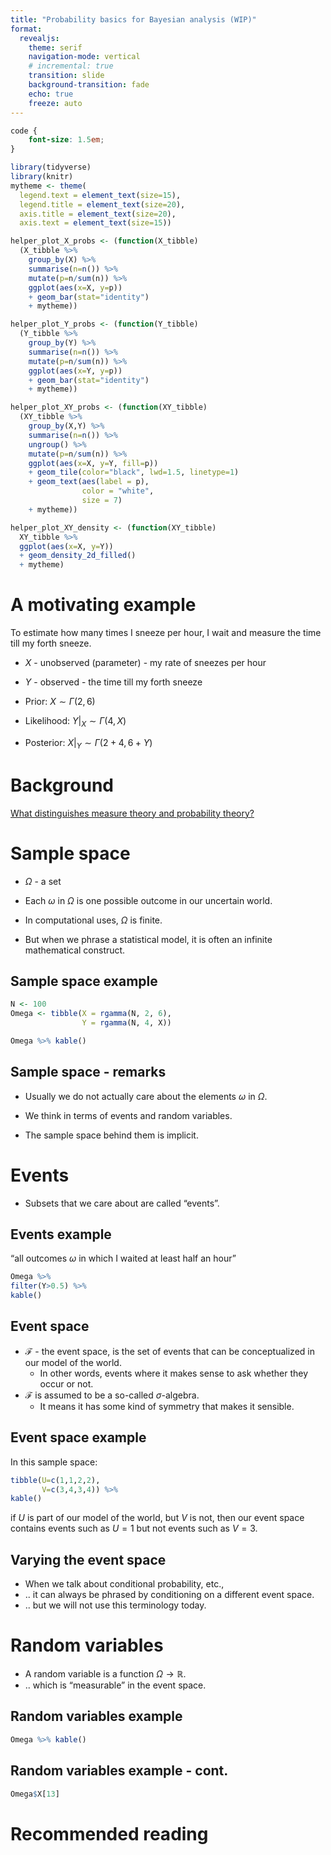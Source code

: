 ```yaml
---
title: "Probability basics for Bayesian analysis (WIP)"
format: 
  revealjs:
    theme: serif
    navigation-mode: vertical
    # incremental: true
    transition: slide
    background-transition: fade
    echo: true
    freeze: auto
---
```


```css
code {
    font-size: 1.5em;
}
```

```r
library(tidyverse)
library(knitr)
mytheme <- theme(
  legend.text = element_text(size=15),
  legend.title = element_text(size=20),
  axis.title = element_text(size=20),
  axis.text = element_text(size=15))

helper_plot_X_probs <- (function(X_tibble)
  (X_tibble %>%
    group_by(X) %>%
    summarise(n=n()) %>%
    mutate(p=n/sum(n)) %>%
    ggplot(aes(x=X, y=p)) 
    + geom_bar(stat="identity")
    + mytheme))

helper_plot_Y_probs <- (function(Y_tibble)
  (Y_tibble %>%
    group_by(Y) %>%
    summarise(n=n()) %>%
    mutate(p=n/sum(n)) %>%
    ggplot(aes(x=Y, y=p)) 
    + geom_bar(stat="identity")
    + mytheme))

helper_plot_XY_probs <- (function(XY_tibble)
  (XY_tibble %>%
    group_by(X,Y) %>%
    summarise(n=n()) %>%
    ungroup() %>%
    mutate(p=n/sum(n)) %>%
    ggplot(aes(x=X, y=Y, fill=p)) 
    + geom_tile(color="black", lwd=1.5, linetype=1)
    + geom_text(aes(label = p), 
                color = "white", 
                size = 7) 
    + mytheme))

helper_plot_XY_density <- (function(XY_tibble)
  XY_tibble %>%
  ggplot(aes(x=X, y=Y)) 
  + geom_density_2d_filled()
  + mytheme)
```

# A motivating example

To estimate how many times I sneeze per hour, I wait and measure the time till my forth sneeze.

- $X$ - unobserved (parameter) - my rate of sneezes per hour 
- $Y$ - observed - the time till my forth sneeze 

- Prior: $X \sim \Gamma(2,6)$
- Likelihood: $Y \vert _X \sim \Gamma(4,X)$
- Posterior: $X \vert _Y \sim \Gamma(2+4,6+Y)$


# Background

[What distinguishes measure theory and probability theory?](https://math.stackexchange.com/questions/118221/what-distinguishes-measure-theory-and-probability-theory)


# Sample space

- $\Omega$ - a set

- Each $\omega$ in $\Omega$ is one possible outcome in our uncertain world.

- In computational uses, $\Omega$ is finite. 

- But when we phrase a statistical model, it is often an infinite mathematical construct.

## Sample space example

```r
N <- 100
Omega <- tibble(X = rgamma(N, 2, 6),
                Y = rgamma(N, 4, X))

Omega %>% kable()
```

## Sample space - remarks
- Usually we do not actually care about the elements $\omega$ in $\Omega$.

- We think in terms of events and random variables. 

- The sample space behind them is implicit.

# Events

- Subsets that we care about are called "events". 



## Events example
"all outcomes $\omega$ in which I waited at least half an hour"

```r
Omega %>%
filter(Y>0.5) %>%
kable()
```

## Event space
- $\mathcal{F}$ - the event space, is the set of events that can be conceptualized in our model of the world.
  - In other words, events where it makes sense to ask whether they occur or not.

- $\mathcal{F}$ is assumed to be a so-called $\sigma$-algebra.
  - It means it has some kind of symmetry that makes it sensible.

## Event space example

In this sample space:
```r
tibble(U=c(1,1,2,2),
       V=c(3,4,3,4)) %>%
kable()
```
if $U$ is part of our model of the world, but $V$ is not, then our event space contains events such as $U=1$ but not events such as $V=3$.

## Varying the event space
- When we talk about conditional probability, etc., 
- .. it can always be phrased by conditioning on a different event space.
- .. but we will not use this terminology today.

# Random variables
- A random variable is a function $\Omega \to \mathbb{R}$.
- .. which is "measurable" in the event space.

## Random variables example

```r
Omega %>% kable()
```

## Random variables example - cont.
```r
Omega$X[13]
```


# Recommended reading
